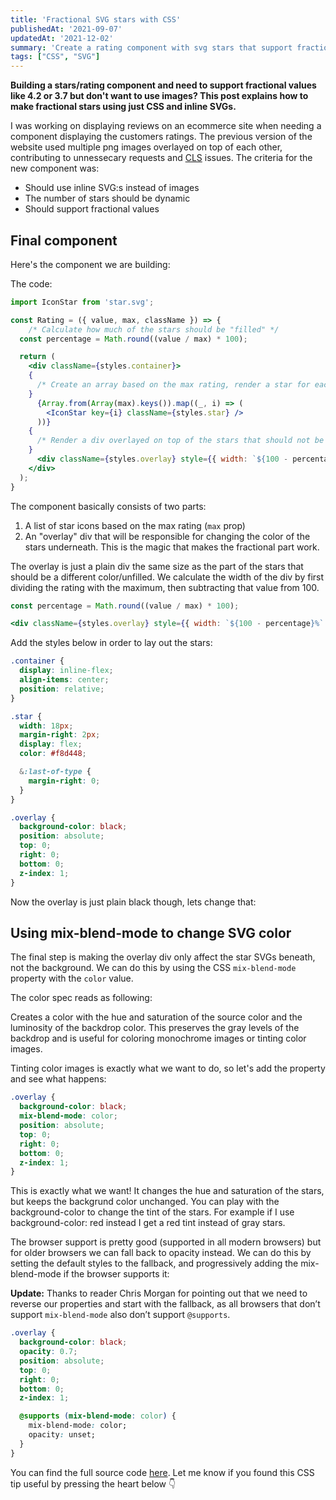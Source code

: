 ```yaml
---
title: 'Fractional SVG stars with CSS'
publishedAt: '2021-09-07'
updatedAt: '2021-12-02'
summary: 'Create a rating component with svg stars that support fractional values'
tags: ["CSS", "SVG"]
---
```


**Building a stars/rating component and need to support fractional values like 4.2 or 3.7 but don't want to use images? This post explains how to make fractional stars using just CSS and inline SVGs.**


I was working on displaying reviews on an ecommerce site when needing a component displaying the customers ratings. The previous version of the website used multiple png images overlayed on top of each other, contributing to unnessecary requests and [CLS](https://web.dev/cls/) issues. The criteria for the new component was:

- Should use inline SVG:s instead of images
- The number of stars should be dynamic
- Should support fractional values

## Final component

Here's the component we are building:

<Rating />

The code:

```jsx
import IconStar from 'star.svg';

const Rating = ({ value, max, className }) => {
	/* Calculate how much of the stars should be "filled" */
  const percentage = Math.round((value / max) * 100);

  return (
    <div className={styles.container}>
    {
      /* Create an array based on the max rating, render a star for each */
    }
      {Array.from(Array(max).keys()).map((_, i) => (
        <IconStar key={i} className={styles.star} />
      ))}
    {
      /* Render a div overlayed on top of the stars that should not be not filled */
    }
      <div className={styles.overlay} style={{ width: `${100 - percentage}%` }} />
    </div>
  );
}
```

The component basically consists of two parts:

1. A list of star icons based on the max rating (`max` prop)
2. An "overlay" div that will be responsible for changing the color of the stars underneath. This is the magic that makes the fractional part work. 

The overlay is just a plain div the same size as the part of the stars that should be a different color/unfilled. We calculate the width of the div by first dividing the rating with the maximum, then subtracting that value from 100.

```jsx
const percentage = Math.round((value / max) * 100);

<div className={styles.overlay} style={{ width: `${100 - percentage}%` }} />
```

Add the styles below in order to lay out the stars:

```css
.container {
  display: inline-flex;
  align-items: center;
  position: relative;
}

.star {
  width: 18px;
  margin-right: 2px;
  display: flex;
  color: #f8d448;

  &:last-of-type {
    margin-right: 0;
  }
}

.overlay {
  background-color: black;
  position: absolute;
  top: 0;
  right: 0;
  bottom: 0;
  z-index: 1;
}
```

Now the overlay is just plain black though, lets change that:

## Using mix-blend-mode to change SVG color

The final step is making the overlay div only affect the star SVGs beneath, not the background. We can do this by using the CSS `mix-blend-mode` property with the `color` value.

The color spec reads as following:

<Warning type="info">Creates a color with the hue and saturation of the source color and the luminosity of the backdrop color. This preserves the gray levels of the backdrop and is useful for coloring monochrome images or tinting color images.</Warning>

Tinting color images is exactly what we want to do, so let's add the property and see what happens:

```css
.overlay {
  background-color: black;
  mix-blend-mode: color;
  position: absolute;
  top: 0;
  right: 0;
  bottom: 0;
  z-index: 1;
}
```

This is exactly what we want! It changes the hue and saturation of the stars, but keeps the backgrund color unchanged. You can play with the background-color to change the tint of the stars. For example if I use background-color: red instead I get a red tint instead of gray stars.

The browser support is pretty good (supported in all modern browsers) but for older browsers we can fall back to opacity instead. We can do this by setting the default styles to the fallback, and progressively adding the mix-blend-mode if the browser supports it:

__Update:__ Thanks to reader Chris Morgan for pointing out that we need to reverse our properties and start with the fallback, as all browsers that don’t support `mix-blend-mode` also don’t support `@supports`.

```css
.overlay {
  background-color: black;
  opacity: 0.7;
  position: absolute;
  top: 0;
  right: 0;
  bottom: 0;
  z-index: 1;

  @supports (mix-blend-mode: color) {
    mix-blend-mode: color;
    opacity: unset;
  }
}
```

You can find the full source code [here](https://github.com/winklesenkraft/winklesenkraft-next/blob/master/components/blog/rating.tsx). Let me know if you found this CSS tip useful by pressing the heart below 👇